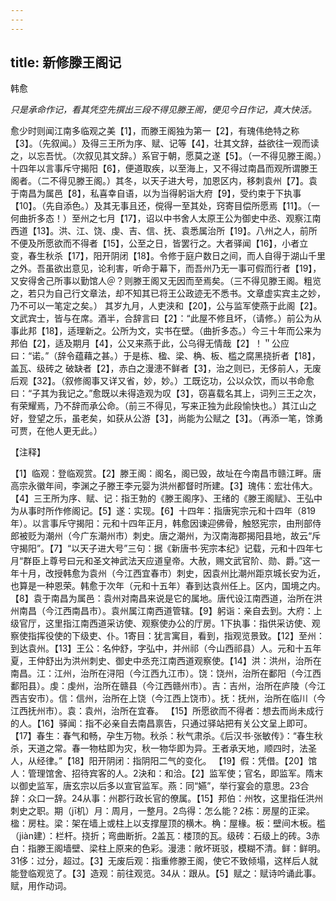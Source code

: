 ```yaml
---
---
---
```

title: 新修滕王阁记
---



韩愈

*只是承命作记，看其凭空先撰出三段不得见滕王阁，便见今日作记，真大快活。*

愈少时则闻江南多临观之美【1】，而滕王阁独为第一【2】，有瑰伟绝特之称【3】。（先叙闻。）及得三王所为序、赋、记等【4】，壮其文辞，益欲往一观而读之，以忘吾忧。（次叙见其文辞。）系官于朝，愿莫之遂【5】。（一不得见滕王阁。）十四年以言事斥守揭阳【6】，便道取疾，以至海上，又不得过南昌而观所谓滕王阁者。（二不得见滕王阁。）其冬，以天子进大号，加恩区内，移刺袁州【7】。袁于南昌为属邑【8】，私喜幸自语，以为当得躬诣大府【9】，受约束于下执事【10】。（先自添色。）及其无事且还，傥得一至其处，窍寄目偿所愿焉【11】。（一何曲折多态！）至州之七月【17】，诏以中书舍人太原王公为御史中丞、观察江南西道【13】。洪、江、饶、虔、吉、信、抚、袁悉属治所【19】。八州之人，前所不便及所愿欲而不得者【15】，公至之日，皆罢行之。大者驿闻【16】，小者立变，春生秋杀【17】，阳开阴闭【18】。令修于庭户数日之间，而人自得于湖山千里之外。吾虽欲出意见，论利害，听命于幕下，而吾州乃无一事可假而行者【19】，又安得舍己所事以勤馆人＠？则滕王阁又无因而至焉矣。（三不得见滕王阁。粗览之，若只为自己行文章法，却不知其已将王公政迹无不悉书。文章虚实宾主之妙，乃不可以一笔定之矣。）
其岁九月，人吏浃和【20】，公与监军使燕于此阁【2】。文武宾士，皆与在席。酒半，合辞言曰【2】：“此屋不修且坏，（请修。）前公为从事此邦【18】，适理新之。公所为文，实书在壁。（曲折多态。）今三十年而公来为邦伯【2】，适及期月【4】，公又来燕于此，公乌得无情哉【2】！＂公应曰：“诺。”（辞令蕴藉之甚。）于是栋、楹、梁、桷、板、槛之腐黑挠折者【18】，盖瓦、级砖之
破缺者【2】，赤白之漫漶不鲜者【3】，治之则已，无侈前人，无废后观【32】。（叙修阁事又详又省，妙，妙。）工既讫功，公以众饮，而以书命愈曰：“子其为我记之。”愈既以未得造观为叹【3】，窃喜载名其上，词列三王之次，有荣耀焉，乃不辞而承公命。（前三不得见，写来正独为此段愉快也。）其江山之好，登望之乐，虽老矣，如获从公游【3】，尚能为公赋之【3】。（再添一笔，馀勇可贾，在他人更无此。）

【注释】

【1】临观：登临观赏。【2】滕王阁：阁名，阁已毁，故址在今南昌市赣江畔。唐高宗永徽年间，李渊之子滕王李元婴为洪州都督时所建。【3】瑰伟：宏壮伟大。【4】三王所为序、赋、记：指王勃的《滕王阁序》、王绪的《滕王阁赋》、王弘中为从事时所作修阁记。【5】遂：实现。【6】十四年：指唐宪宗元和十四年（819年）。以言事斥守揭阳：元和十四年正月，韩愈因谏迎佛骨，触怒宪宗，由刑部侍郎被贬为潮州（今广东潮州市）刺史。唐之潮州，为汉南海郡揭阳县地，故云“斥守揭阳”。【7】“以天子进大号”三句：据《新唐书·宪宗本纪》记载，元和十四年七月“群臣上尊号曰元和圣文神武法天应道皇帝。大赦，赐文武官阶、勋、爵。”这一年十月，改授韩愈为袁州（今江西宜春市）刺史，因袁州比潮州距京城长安为近，也算是一种恩荣。韩愈于次年（元和十五年）春到达袁州任上。区内，国境之内。【8】袁于南昌为属邑：袁州对南昌来说是它的属地。唐代设江南西道，治所在洪州南昌（今江西南昌市）。袁州属江南西道管辖。【9】躬诣：亲自去到。大府：上级官厅，这里指江南西道采访使、观察使办公的厅房。1下执事：指供采访使、观察使指挥役使的下级吏、仆。1寄目：犹言寓目，看到，指观览景致。【12】至州：到达袁州。【13】王公：名仲舒，字弘中，并州祁（今山西祁县）人。元和十五年夏，王仲舒出为洪州刺史、御史中丞充江南西道观察使。【14】洪：洪州，治所在南昌。江：江州，治所在浔阳（今江西九江市）。饶：饶州，治所在鄱阳（今江西鄱阳县）。虔：虔州，治所在赣县（今江西赣州市）。吉：吉州，治所在庐陵（今江西吉安市）。信：信州，治所在上饶（今江西上饶市）。抚：抚州，治所在临川（今江西抚州市）。袁：袁州，治所在宜春。
【15】所愿欲而不得者：想去而尚未成行的人。【16】驿闻：指不必亲自去南昌禀告，只通过驿站把有关公文呈上即可。【17】春生：春气和畅，孕生万物。秋杀：秋气肃杀。《后汉书·张敏传》：“春生秋杀，天道之常。春一物枯即为灾，秋一物华即为异。王者承天地，顺四时，法圣人，从经律。”【18】阳开阴闭：指阴阳二气的变化。
【19】假：凭借。【20】馆人：管理馆舍、招待宾客的人。2決和：和洽。【2】监军使；官名，即监军。隋末以御史监军，唐玄宗以后多以宣官监军。燕：同“嬿”，举行宴会的意思。23合辞：众口一辞。24从事：州郡行政长官的僚属。【15】邦伯：州牧，这里指任洪州刺史之职。期（jī机）月：周月，一整月。2鸟得：怎么能？2栋：房屋的正梁。楹：房柱。梁：架在墙上或柱上以支撑屋顶的横木。桷：屋椽。板：壁间木板。槛（jiàn建）：栏杆。挠折；弯曲断折。2盖瓦：楼顶的瓦。级砖：石级上的砖。3赤白：指滕王阁墙壁、梁柱上原来的色彩。漫漶：敞坏斑驳，模糊不清。鲜：鲜明。31侈：过分，超过。【3】无废后观：指重修滕王阁，使它不致倾塌，这样后人就能登临观览了。【3】造观：前往观览。34从：跟从。【5】赋之：赋诗吟诵此事。赋，用作动词。